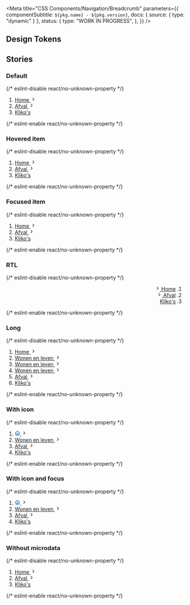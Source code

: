 

<Meta
  title="CSS Components/Navigation/Breadcrumb"
  parameters={{
    componentSubtitle: `${pkg.name} - ${pkg.version}`,
    docs: { source: { type: "dynamic" } },
    status: {
      type: "WORK IN PROGRESS",
    },
  }}
/>

<Description markdown={readme} />

## Design Tokens

<DesignTokenDocBlock categoryName="Breadcrumb" viewType="table" />

## Stories

### Default

<Canvas>
  {/* eslint-disable react/no-unknown-property */}
  <Story name="Default">
    <nav class="denhaag-breadcrumb" aria-label="Breadcrumb">
      <ol class="denhaag-breadcrumb__list" itemscope itemtype="https://schema.org/BreadcrumbList">
        <li
          class="denhaag-breadcrumb__item"
          itemscope
          itemtype="https://schema.org/ListItem"
          itemprop="itemListElement"
        >
          <a class="denhaag-breadcrumb__link" href="https://example.com/" itemprop="item">
            <span class="denhaag-breadcrumb__text" itemprop="name">
              Home
            </span>
            <svg
              width="1em"
              height="1em"
              viewBox="0 0 24 24"
              fill="none"
              xmlns="http://www.w3.org/2000/svg"
              class="denhaag-icon"
              focusable="false"
              aria-hidden="true"
              shape-rendering="auto"
            >
              <path
                d="M9.293 18.707a1 1 0 010-1.414L14.586 12 9.293 6.707a1 1 0 011.414-1.414l6 6a1 1 0 010 1.414l-6 6a1 1 0 01-1.414 0z"
                fill="currentColor"
              ></path>
            </svg>
            <meta itemprop="position" content="1" />
          </a>
        </li>
        <li
          class="denhaag-breadcrumb__item"
          itemscope
          itemtype="https://schema.org/ListItem"
          itemprop="itemListElement"
        >
          <a class="denhaag-breadcrumb__link" href="https://example.com/a/" itemprop="item">
            <span class="denhaag-breadcrumb__text" itemprop="name">
              Afval
            </span>
            <svg
              width="1em"
              height="1em"
              viewBox="0 0 24 24"
              fill="none"
              xmlns="http://www.w3.org/2000/svg"
              class="denhaag-icon"
              focusable="false"
              aria-hidden="true"
              shape-rendering="auto"
            >
              <path
                d="M9.293 18.707a1 1 0 010-1.414L14.586 12 9.293 6.707a1 1 0 011.414-1.414l6 6a1 1 0 010 1.414l-6 6a1 1 0 01-1.414 0z"
                fill="currentColor"
              ></path>
            </svg>
            <meta itemprop="position" content="2" />
          </a>
        </li>
        <li
          class="denhaag-breadcrumb__item"
          itemscope
          itemtype="https://schema.org/ListItem"
          itemprop="itemListElement"
          aria-current="page"
        >
          <a
            class="denhaag-breadcrumb__link denhaag-breadcrumb__link--current"
            href="https://example.com/a/b/"
            itemprop="item"
            aria-current="page"
          >
            <span class="denhaag-breadcrumb__text" itemprop="name">
              Kliko&apos;s
            </span>
            <meta itemprop="position" content="3" />
          </a>
        </li>
      </ol>
    </nav>
  </Story>
  {/* eslint-enable react/no-unknown-property */}
</Canvas>

### Hovered item

<Canvas>
  {/* eslint-disable react/no-unknown-property */}
  <Story name="Hovered item">
    <nav class="denhaag-breadcrumb" aria-label="Breadcrumb">
      <ol class="denhaag-breadcrumb__list" itemscope itemtype="https://schema.org/BreadcrumbList">
        <li
          class="denhaag-breadcrumb__item"
          itemscope
          itemtype="https://schema.org/ListItem"
          itemprop="itemListElement"
        >
          <a
            class="denhaag-breadcrumb__link denhaag-breadcrumb__link--hover"
            href="https://example.com/"
            itemprop="item"
          >
            <span class="denhaag-breadcrumb__text" itemprop="name">
              Home
            </span>
            <svg
              width="1em"
              height="1em"
              viewBox="0 0 24 24"
              fill="none"
              xmlns="http://www.w3.org/2000/svg"
              class="denhaag-icon"
              focusable="false"
              aria-hidden="true"
              shape-rendering="auto"
            >
              <path
                d="M9.293 18.707a1 1 0 010-1.414L14.586 12 9.293 6.707a1 1 0 011.414-1.414l6 6a1 1 0 010 1.414l-6 6a1 1 0 01-1.414 0z"
                fill="currentColor"
              ></path>
            </svg>
            <meta itemprop="position" content="1" />
          </a>
        </li>
        <li
          class="denhaag-breadcrumb__item"
          itemscope
          itemtype="https://schema.org/ListItem"
          itemprop="itemListElement"
        >
          <a class="denhaag-breadcrumb__link" href="https://example.com/a/" itemprop="item">
            <span class="denhaag-breadcrumb__text" itemprop="name">
              Afval
            </span>
            <svg
              width="1em"
              height="1em"
              viewBox="0 0 24 24"
              fill="none"
              xmlns="http://www.w3.org/2000/svg"
              class="denhaag-icon"
              focusable="false"
              aria-hidden="true"
              shape-rendering="auto"
            >
              <path
                d="M9.293 18.707a1 1 0 010-1.414L14.586 12 9.293 6.707a1 1 0 011.414-1.414l6 6a1 1 0 010 1.414l-6 6a1 1 0 01-1.414 0z"
                fill="currentColor"
              ></path>
            </svg>
            <meta itemprop="position" content="2" />
          </a>
        </li>
        <li
          class="denhaag-breadcrumb__item"
          itemscope
          itemtype="https://schema.org/ListItem"
          itemprop="itemListElement"
        >
          <a
            class="denhaag-breadcrumb__link denhaag-breadcrumb__link--current"
            href="https://example.com/a/b/"
            itemprop="item"
            aria-current="page"
          >
            <span class="denhaag-breadcrumb__text" itemprop="name">
              Kliko&apos;s
            </span>
            <meta itemprop="position" content="3" />
          </a>
        </li>
      </ol>
    </nav>
  </Story>
  {/* eslint-enable react/no-unknown-property */}
</Canvas>

### Focused item

<Canvas>
  {/* eslint-disable react/no-unknown-property */}
  <Story name="Focused item">
    <nav class="denhaag-breadcrumb" aria-label="Breadcrumb">
      <ol class="denhaag-breadcrumb__list" itemscope itemtype="https://schema.org/BreadcrumbList">
        <li
          class="denhaag-breadcrumb__item"
          itemscope
          itemtype="https://schema.org/ListItem"
          itemprop="itemListElement"
        >
          <a
            class="denhaag-breadcrumb__link denhaag-breadcrumb__link--focus"
            href="https://example.com/"
            itemprop="item"
          >
            <span class="denhaag-breadcrumb__text" itemprop="name">
              Home
            </span>
            <svg
              width="1em"
              height="1em"
              viewBox="0 0 24 24"
              fill="none"
              xmlns="http://www.w3.org/2000/svg"
              class="denhaag-icon"
              focusable="false"
              aria-hidden="true"
              shape-rendering="auto"
            >
              <path
                d="M9.293 18.707a1 1 0 010-1.414L14.586 12 9.293 6.707a1 1 0 011.414-1.414l6 6a1 1 0 010 1.414l-6 6a1 1 0 01-1.414 0z"
                fill="currentColor"
              ></path>
            </svg>
            <meta itemprop="position" content="1" />
          </a>
        </li>
        <li
          class="denhaag-breadcrumb__item"
          itemscope
          itemtype="https://schema.org/ListItem"
          itemprop="itemListElement"
        >
          <a class="denhaag-breadcrumb__link" href="https://example.com/a/" itemprop="item">
            <span class="denhaag-breadcrumb__text" itemprop="name">
              Afval
            </span>
            <svg
              width="1em"
              height="1em"
              viewBox="0 0 24 24"
              fill="none"
              xmlns="http://www.w3.org/2000/svg"
              class="denhaag-icon"
              focusable="false"
              aria-hidden="true"
              shape-rendering="auto"
            >
              <path
                d="M9.293 18.707a1 1 0 010-1.414L14.586 12 9.293 6.707a1 1 0 011.414-1.414l6 6a1 1 0 010 1.414l-6 6a1 1 0 01-1.414 0z"
                fill="currentColor"
              ></path>
            </svg>
            <meta itemprop="position" content="2" />
          </a>
        </li>
        <li
          class="denhaag-breadcrumb__item"
          itemscope
          itemtype="https://schema.org/ListItem"
          itemprop="itemListElement"
        >
          <a
            class="denhaag-breadcrumb__link denhaag-breadcrumb__link--current"
            href="https://example.com/a/b/"
            itemprop="item"
            aria-current="page"
          >
            <span class="denhaag-breadcrumb__text" itemprop="name">
              Kliko&apos;s
            </span>
            <meta itemprop="position" content="3" />
          </a>
        </li>
      </ol>
    </nav>
  </Story>
  {/* eslint-enable react/no-unknown-property */}
</Canvas>

### RTL

<Canvas>
  {/* eslint-disable react/no-unknown-property */}
  <Story name="RTL">
    <nav class="denhaag-breadcrumb" aria-label="Breadcrumb" dir="rtl">
      <ol class="denhaag-breadcrumb__list" itemscope itemtype="https://schema.org/BreadcrumbList">
        <li
          class="denhaag-breadcrumb__item"
          itemscope
          itemtype="https://schema.org/ListItem"
          itemprop="itemListElement"
        >
          <a
            class="denhaag-breadcrumb__link denhaag-breadcrumb__link--hover"
            href="https://example.com/"
            itemprop="item"
          >
            <span class="denhaag-breadcrumb__text" itemprop="name">
              Home
            </span>
            <svg
              width="1em"
              height="1em"
              viewBox="0 0 24 24"
              fill="none"
              xmlns="http://www.w3.org/2000/svg"
              class="denhaag-icon"
              focusable="false"
              aria-hidden="true"
              shape-rendering="auto"
            >
              <path
                d="M9.293 18.707a1 1 0 010-1.414L14.586 12 9.293 6.707a1 1 0 011.414-1.414l6 6a1 1 0 010 1.414l-6 6a1 1 0 01-1.414 0z"
                fill="currentColor"
              ></path>
            </svg>
            <meta itemprop="position" content="1" />
          </a>
        </li>
        <li
          class="denhaag-breadcrumb__item"
          itemscope
          itemtype="https://schema.org/ListItem"
          itemprop="itemListElement"
        >
          <a class="denhaag-breadcrumb__link" href="https://example.com/a/" itemprop="item">
            <span class="denhaag-breadcrumb__text" itemprop="name">
              Afval
            </span>
            <svg
              width="1em"
              height="1em"
              viewBox="0 0 24 24"
              fill="none"
              xmlns="http://www.w3.org/2000/svg"
              class="denhaag-icon"
              focusable="false"
              aria-hidden="true"
              shape-rendering="auto"
            >
              <path
                d="M9.293 18.707a1 1 0 010-1.414L14.586 12 9.293 6.707a1 1 0 011.414-1.414l6 6a1 1 0 010 1.414l-6 6a1 1 0 01-1.414 0z"
                fill="currentColor"
              ></path>
            </svg>
            <meta itemprop="position" content="2" />
          </a>
        </li>
        <li
          class="denhaag-breadcrumb__item"
          itemscope
          itemtype="https://schema.org/ListItem"
          itemprop="itemListElement"
        >
          <a
            class="denhaag-breadcrumb__link denhaag-breadcrumb__link--current"
            href="https://example.com/a/b/"
            itemprop="item"
            aria-current="page"
          >
            <span class="denhaag-breadcrumb__text" itemprop="name">
              Kliko&apos;s
            </span>
            <meta itemprop="position" content="3" />
          </a>
        </li>
      </ol>
    </nav>
  </Story>
  {/* eslint-enable react/no-unknown-property */}
</Canvas>

### Long

<Canvas>
  {/* eslint-disable react/no-unknown-property */}
  <Story name="Long">
    <nav class="denhaag-breadcrumb" aria-label="Breadcrumb">
      <ol class="denhaag-breadcrumb__list" itemscope itemtype="https://schema.org/BreadcrumbList">
        <li
          class="denhaag-breadcrumb__item"
          itemscope
          itemtype="https://schema.org/ListItem"
          itemprop="itemListElement"
        >
          <a class="denhaag-breadcrumb__link" href="https://example.com/" itemprop="item">
            <span class="denhaag-breadcrumb__text" itemprop="name">
              Home
            </span>
            <svg
              width="1em"
              height="1em"
              viewBox="0 0 24 24"
              fill="none"
              xmlns="http://www.w3.org/2000/svg"
              class="denhaag-icon"
              focusable="false"
              aria-hidden="true"
              shape-rendering="auto"
            >
              <path
                d="M9.293 18.707a1 1 0 010-1.414L14.586 12 9.293 6.707a1 1 0 011.414-1.414l6 6a1 1 0 010 1.414l-6 6a1 1 0 01-1.414 0z"
                fill="currentColor"
              ></path>
            </svg>
            <meta itemprop="position" content="1" />
          </a>
        </li>
        <li
          class="denhaag-breadcrumb__item denhaag-breadcrumb__item--hidden"
          itemscope
          itemtype="https://schema.org/ListItem"
          itemprop="itemListElement"
        >
          <a class="denhaag-breadcrumb__link" href="https://example.com/a/" itemprop="item">
            <span class="denhaag-breadcrumb__text" itemprop="name">
              Wonen en leven
            </span>
            <svg
              width="1em"
              height="1em"
              viewBox="0 0 24 24"
              fill="none"
              xmlns="http://www.w3.org/2000/svg"
              class="denhaag-icon"
              focusable="false"
              aria-hidden="true"
              shape-rendering="auto"
            >
              <path
                d="M9.293 18.707a1 1 0 010-1.414L14.586 12 9.293 6.707a1 1 0 011.414-1.414l6 6a1 1 0 010 1.414l-6 6a1 1 0 01-1.414 0z"
                fill="currentColor"
              ></path>
            </svg>
            <meta itemprop="position" content="2" />
          </a>
        </li>
        <li
          class="denhaag-breadcrumb__item denhaag-breadcrumb__item--hidden"
          itemscope
          itemtype="https://schema.org/ListItem"
          itemprop="itemListElement"
        >
          <a class="denhaag-breadcrumb__link" href="https://example.com/a/" itemprop="item">
            <span class="denhaag-breadcrumb__text" itemprop="name">
              Wonen en leven
            </span>
            <svg
              width="1em"
              height="1em"
              viewBox="0 0 24 24"
              fill="none"
              xmlns="http://www.w3.org/2000/svg"
              class="denhaag-icon"
              focusable="false"
              aria-hidden="true"
              shape-rendering="auto"
            >
              <path
                d="M9.293 18.707a1 1 0 010-1.414L14.586 12 9.293 6.707a1 1 0 011.414-1.414l6 6a1 1 0 010 1.414l-6 6a1 1 0 01-1.414 0z"
                fill="currentColor"
              ></path>
            </svg>
            <meta itemprop="position" content="2" />
          </a>
        </li>
        <li
          class="denhaag-breadcrumb__item"
          itemscope
          itemtype="https://schema.org/ListItem"
          itemprop="itemListElement"
        >
          <a class="denhaag-breadcrumb__link" href="https://example.com/a/" itemprop="item">
            <span class="denhaag-breadcrumb__text" itemprop="name">
              Wonen en leven
            </span>
            <svg
              width="1em"
              height="1em"
              viewBox="0 0 24 24"
              fill="none"
              xmlns="http://www.w3.org/2000/svg"
              class="denhaag-icon"
              focusable="false"
              aria-hidden="true"
              shape-rendering="auto"
            >
              <path
                d="M9.293 18.707a1 1 0 010-1.414L14.586 12 9.293 6.707a1 1 0 011.414-1.414l6 6a1 1 0 010 1.414l-6 6a1 1 0 01-1.414 0z"
                fill="currentColor"
              ></path>
            </svg>
            <meta itemprop="position" content="2" />
          </a>
        </li>
        <li
          class="denhaag-breadcrumb__item"
          itemscope
          itemtype="https://schema.org/ListItem"
          itemprop="itemListElement"
        >
          <a class="denhaag-breadcrumb__link" href="https://example.com/a/b/" itemprop="item">
            <span class="denhaag-breadcrumb__text" itemprop="name">
              Afval
            </span>
            <svg
              width="1em"
              height="1em"
              viewBox="0 0 24 24"
              fill="none"
              xmlns="http://www.w3.org/2000/svg"
              class="denhaag-icon"
              focusable="false"
              aria-hidden="true"
              shape-rendering="auto"
            >
              <path
                d="M9.293 18.707a1 1 0 010-1.414L14.586 12 9.293 6.707a1 1 0 011.414-1.414l6 6a1 1 0 010 1.414l-6 6a1 1 0 01-1.414 0z"
                fill="currentColor"
              ></path>
            </svg>
            <meta itemprop="position" content="3" />
          </a>
        </li>
        <li
          class="denhaag-breadcrumb__item"
          itemscope
          itemtype="https://schema.org/ListItem"
          itemprop="itemListElement"
        >
          <a
            class="denhaag-breadcrumb__link denhaag-breadcrumb__link--current"
            href="https://example.com/a/b/c/"
            itemprop="item"
            aria-current="page"
          >
            <span class="denhaag-breadcrumb__text" itemprop="name">
              Kliko&apos;s
            </span>
            <meta itemprop="position" content="4" />
          </a>
        </li>
      </ol>
    </nav>
  </Story>
  {/* eslint-enable react/no-unknown-property */}
</Canvas>

### With icon

<Canvas>
  {/* eslint-disable react/no-unknown-property */}
  <Story name="With icon">
    <nav class="denhaag-breadcrumb" aria-label="Breadcrumb">
      <ol class="denhaag-breadcrumb__list" itemscope itemtype="https://schema.org/BreadcrumbList">
        <li
          class="denhaag-breadcrumb__item"
          itemscope
          itemtype="https://schema.org/ListItem"
          itemprop="itemListElement"
        >
          <a class="denhaag-breadcrumb__link" href="https://example.com/" itemprop="item" aria-label="Homepage">
            <svg
              width="1em"
              height="1em"
              viewBox="0 0 18 17"
              class="denhaag-icon"
              fill="currentColor"
              xmlns="http://www.w3.org/2000/svg"
              aria-hidden="true"
            >
              <path
                d="M8.4467 0.877484C8.76244 0.596828 9.23823 0.596828 9.55397 0.877484L17.054 7.54415C17.398 7.84992 17.4289 8.37664 17.1232 8.72063C16.8174 9.06461 16.2907 9.0956 15.9467 8.78983L15.667 8.54121V14.8337C15.667 15.7541 14.9208 16.5003 14.0003 16.5003H4.00033C3.07986 16.5003 2.33367 15.7541 2.33367 14.8337V8.54121L2.05397 8.78983C1.70999 9.0956 1.18326 9.06461 0.877493 8.72063C0.571728 8.37664 0.602712 7.84992 0.946698 7.54415L8.4467 0.877484ZM4.00033 7.05973V14.8337H6.50033V10.667C6.50033 10.2068 6.87343 9.83366 7.33367 9.83366H10.667C11.1272 9.83366 11.5003 10.2068 11.5003 10.667V14.8337H14.0003V7.05973L9.00033 2.61529L4.00033 7.05973ZM9.83367 14.8337V11.5003H8.167V14.8337H9.83367Z"
                fill="#1261A3"
              />
            </svg>
            <svg
              width="1em"
              height="1em"
              viewBox="0 0 24 24"
              fill="none"
              xmlns="http://www.w3.org/2000/svg"
              class="denhaag-icon"
              focusable="false"
              aria-hidden="true"
              shape-rendering="auto"
            >
              <path
                d="M9.293 18.707a1 1 0 010-1.414L14.586 12 9.293 6.707a1 1 0 011.414-1.414l6 6a1 1 0 010 1.414l-6 6a1 1 0 01-1.414 0z"
                fill="currentColor"
              ></path>
            </svg>
            <meta itemprop="position" content="1" />
          </a>
        </li>
        <li
          class="denhaag-breadcrumb__item"
          itemscope
          itemtype="https://schema.org/ListItem"
          itemprop="itemListElement"
        >
          <a class="denhaag-breadcrumb__link" href="https://example.com/a/" itemprop="item">
            <span class="denhaag-breadcrumb__text" itemprop="name">
              Wonen en leven
            </span>
            <svg
              width="1em"
              height="1em"
              viewBox="0 0 24 24"
              fill="none"
              xmlns="http://www.w3.org/2000/svg"
              class="denhaag-icon"
              focusable="false"
              aria-hidden="true"
              shape-rendering="auto"
            >
              <path
                d="M9.293 18.707a1 1 0 010-1.414L14.586 12 9.293 6.707a1 1 0 011.414-1.414l6 6a1 1 0 010 1.414l-6 6a1 1 0 01-1.414 0z"
                fill="currentColor"
              ></path>
            </svg>
            <meta itemprop="position" content="2" />
          </a>
        </li>
        <li
          class="denhaag-breadcrumb__item"
          itemscope
          itemtype="https://schema.org/ListItem"
          itemprop="itemListElement"
        >
          <a class="denhaag-breadcrumb__link" href="https://example.com/a/b/" itemprop="item">
            <span class="denhaag-breadcrumb__text" itemprop="name">
              Afval
            </span>
            <svg
              width="1em"
              height="1em"
              viewBox="0 0 24 24"
              fill="none"
              xmlns="http://www.w3.org/2000/svg"
              class="denhaag-icon"
              focusable="false"
              aria-hidden="true"
              shape-rendering="auto"
            >
              <path
                d="M9.293 18.707a1 1 0 010-1.414L14.586 12 9.293 6.707a1 1 0 011.414-1.414l6 6a1 1 0 010 1.414l-6 6a1 1 0 01-1.414 0z"
                fill="currentColor"
              ></path>
            </svg>
            <meta itemprop="position" content="3" />
          </a>
        </li>
        <li
          class="denhaag-breadcrumb__item"
          itemscope
          itemtype="https://schema.org/ListItem"
          itemprop="itemListElement"
        >
          <a
            class="denhaag-breadcrumb__link denhaag-breadcrumb__link--current"
            href="https://example.com/a/b/c/"
            itemprop="item"
            aria-current="page"
          >
            <span class="denhaag-breadcrumb__text" itemprop="name">
              Kliko&apos;s
            </span>
            <meta itemprop="position" content="4" />
          </a>
        </li>
      </ol>
    </nav>
  </Story>
  {/* eslint-enable react/no-unknown-property */}
</Canvas>

### With icon and focus

<Canvas>
  {/* eslint-disable react/no-unknown-property */}
  <Story name="With icon and focus">
    <nav class="denhaag-breadcrumb" aria-label="Breadcrumb">
      <ol class="denhaag-breadcrumb__list" itemscope itemtype="https://schema.org/BreadcrumbList">
        <li
          class="denhaag-breadcrumb__item"
          itemscope
          itemtype="https://schema.org/ListItem"
          itemprop="itemListElement"
        >
          <a
            class="denhaag-breadcrumb__link denhaag-breadcrumb__link--focus"
            href="https://example.com/"
            itemprop="item"
            aria-label="Homepage"
          >
            <svg
              width="1em"
              height="1em"
              viewBox="0 0 18 17"
              class="denhaag-icon"
              fill="currentColor"
              xmlns="http://www.w3.org/2000/svg"
            >
              <path
                d="M8.4467 0.877484C8.76244 0.596828 9.23823 0.596828 9.55397 0.877484L17.054 7.54415C17.398 7.84992 17.4289 8.37664 17.1232 8.72063C16.8174 9.06461 16.2907 9.0956 15.9467 8.78983L15.667 8.54121V14.8337C15.667 15.7541 14.9208 16.5003 14.0003 16.5003H4.00033C3.07986 16.5003 2.33367 15.7541 2.33367 14.8337V8.54121L2.05397 8.78983C1.70999 9.0956 1.18326 9.06461 0.877493 8.72063C0.571728 8.37664 0.602712 7.84992 0.946698 7.54415L8.4467 0.877484ZM4.00033 7.05973V14.8337H6.50033V10.667C6.50033 10.2068 6.87343 9.83366 7.33367 9.83366H10.667C11.1272 9.83366 11.5003 10.2068 11.5003 10.667V14.8337H14.0003V7.05973L9.00033 2.61529L4.00033 7.05973ZM9.83367 14.8337V11.5003H8.167V14.8337H9.83367Z"
                fill="#1261A3"
              />
            </svg>
            <svg
              width="1em"
              height="1em"
              viewBox="0 0 24 24"
              fill="none"
              xmlns="http://www.w3.org/2000/svg"
              class="denhaag-icon"
              focusable="false"
              aria-hidden="true"
              shape-rendering="auto"
            >
              <path
                d="M9.293 18.707a1 1 0 010-1.414L14.586 12 9.293 6.707a1 1 0 011.414-1.414l6 6a1 1 0 010 1.414l-6 6a1 1 0 01-1.414 0z"
                fill="currentColor"
              ></path>
            </svg>
            <meta itemprop="position" content="1" />
          </a>
        </li>
        <li
          class="denhaag-breadcrumb__item"
          itemscope
          itemtype="https://schema.org/ListItem"
          itemprop="itemListElement"
        >
          <a class="denhaag-breadcrumb__link" href="https://example.com/a/" itemprop="item">
            <span class="denhaag-breadcrumb__text" itemprop="name">
              Wonen en leven
            </span>
            <svg
              width="1em"
              height="1em"
              viewBox="0 0 24 24"
              fill="none"
              xmlns="http://www.w3.org/2000/svg"
              class="denhaag-icon"
              focusable="false"
              aria-hidden="true"
              shape-rendering="auto"
            >
              <path
                d="M9.293 18.707a1 1 0 010-1.414L14.586 12 9.293 6.707a1 1 0 011.414-1.414l6 6a1 1 0 010 1.414l-6 6a1 1 0 01-1.414 0z"
                fill="currentColor"
              ></path>
            </svg>
            <meta itemprop="position" content="2" />
          </a>
        </li>
        <li
          class="denhaag-breadcrumb__item"
          itemscope
          itemtype="https://schema.org/ListItem"
          itemprop="itemListElement"
        >
          <a class="denhaag-breadcrumb__link" href="https://example.com/a/b/" itemprop="item">
            <span class="denhaag-breadcrumb__text" itemprop="name">
              Afval
            </span>
            <svg
              width="1em"
              height="1em"
              viewBox="0 0 24 24"
              fill="none"
              xmlns="http://www.w3.org/2000/svg"
              class="denhaag-icon"
              focusable="false"
              aria-hidden="true"
              shape-rendering="auto"
            >
              <path
                d="M9.293 18.707a1 1 0 010-1.414L14.586 12 9.293 6.707a1 1 0 011.414-1.414l6 6a1 1 0 010 1.414l-6 6a1 1 0 01-1.414 0z"
                fill="currentColor"
              ></path>
            </svg>
            <meta itemprop="position" content="3" />
          </a>
        </li>
        <li
          class="denhaag-breadcrumb__item"
          itemscope
          itemtype="https://schema.org/ListItem"
          itemprop="itemListElement"
        >
          <a
            class="denhaag-breadcrumb__link denhaag-breadcrumb__link--current"
            href="https://example.com/a/b/c/"
            itemprop="item"
            aria-current="page"
          >
            <span class="denhaag-breadcrumb__text" itemprop="name">
              Kliko&apos;s
            </span>
            <meta itemprop="position" content="4" />
          </a>
        </li>
      </ol>
    </nav>
  </Story>
  {/* eslint-enable react/no-unknown-property */}
</Canvas>

### Without microdata

<Canvas>
  {/* eslint-disable react/no-unknown-property */}
  <Story name="Without microdata">
    <nav class="denhaag-breadcrumb" aria-label="Breadcrumb">
      <ol class="denhaag-breadcrumb__list">
        <li class="denhaag-breadcrumb__item">
          <a class="denhaag-breadcrumb__link" href="https://example.com/">
            <span class="denhaag-breadcrumb__text">Home</span>
            <svg
              width="1em"
              height="1em"
              viewBox="0 0 24 24"
              fill="none"
              xmlns="http://www.w3.org/2000/svg"
              class="denhaag-icon"
              focusable="false"
              aria-hidden="true"
              shape-rendering="auto"
            >
              <path
                d="M9.293 18.707a1 1 0 010-1.414L14.586 12 9.293 6.707a1 1 0 011.414-1.414l6 6a1 1 0 010 1.414l-6 6a1 1 0 01-1.414 0z"
                fill="currentColor"
              ></path>
            </svg>
          </a>
        </li>
        <li class="denhaag-breadcrumb__item">
          <a class="denhaag-breadcrumb__link" href="https://example.com/a/">
            <span class="denhaag-breadcrumb__text">Afval</span>
            <svg
              width="1em"
              height="1em"
              viewBox="0 0 24 24"
              fill="none"
              xmlns="http://www.w3.org/2000/svg"
              class="denhaag-icon"
              focusable="false"
              aria-hidden="true"
              shape-rendering="auto"
            >
              <path
                d="M9.293 18.707a1 1 0 010-1.414L14.586 12 9.293 6.707a1 1 0 011.414-1.414l6 6a1 1 0 010 1.414l-6 6a1 1 0 01-1.414 0z"
                fill="currentColor"
              ></path>
            </svg>
          </a>
        </li>
        <li class="denhaag-breadcrumb__item">
          <a
            class="denhaag-breadcrumb__link denhaag-breadcrumb__link--current"
            href="https://example.com/a/b/"
            aria-current="page"
          >
            <span class="denhaag-breadcrumb__text">Kliko&apos;s</span>
          </a>
        </li>
      </ol>
    </nav>
  </Story>
  {/* eslint-enable react/no-unknown-property */}
</Canvas>
